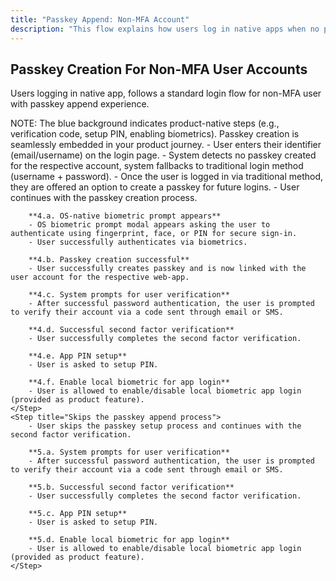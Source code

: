 ```yaml
---
title: "Passkey Append: Non-MFA Account"
description: "This flow explains how users log in native apps when no passkey is set up for a non-MFA account. The process ensures secure access and encourages passwordless adoption by combining traditional login and passkey creation opportunities."
---
```



## Passkey Creation For Non-MFA User Accounts

Users logging in native app, follows a standard login flow for non-MFA user with passkey append experience.

<Tabs>
<Tab title="iOS">
    <ToolingFrame 
        imageURL="/images/authentication-flow/native-app/non-mfa-append-ios-native.png"
        caption="Native: iOS passkey append, non-MFA accounts"
        imageName="non-mfa-append-ios-native.png"
    />
</Tab>

  <Tab title="Android">
    <ToolingFrame 
        imageURL="/images/authentication-flow/native-app/non-mfa-append-android-native.png"
        caption="Native: Android passkey append, non-MFA accounts"
        imageName="non-mfa-append-android-native.png"
    />
  </Tab>
</Tabs>

<Info>
    NOTE: The blue background indicates product-native steps (e.g., verification
    code, setup PIN, enabling biometrics). Passkey creation is seamlessly
    embedded in your product journey.
</Info>
<Steps>
    <Step title="Login when user has no passkeys">
        - User enters their identifier (email/username) on the login page.
    </Step>
    <Step title="Fallback to traditional login method">
        - System detects no passkey created for the respective account, system fallbacks to traditional login method (username + password).
    </Step>
    <Step title="Passkey append process initiates">
        - Once the user is logged in via traditional method, they are offered an option to create a passkey for future logins.
    </Step>
    <Step title="Passkey append process continues">
        - User continues with the passkey creation process.

        **4.a. OS-native biometric prompt appears**
        - OS biometric prompt modal appears asking the user to authenticate using fingerprint, face, or PIN for secure sign-in.
        - User successfully authenticates via biometrics.

        **4.b. Passkey creation successful**
        - User successfully creates passkey and is now linked with the user account for the respective web-app.

        **4.c. System prompts for user verification**
        - After successful password authentication, the user is prompted to verify their account via a code sent through email or SMS.

        **4.d. Successful second factor verification**
        - User successfully completes the second factor verification.

        **4.e. App PIN setup**
        - User is asked to setup PIN.

        **4.f. Enable local biometric for app login**
        - User is allowed to enable/disable local biometric app login (provided as product feature).
    </Step>
    <Step title="Skips the passkey append process">
        - User skips the passkey setup process and continues with the second factor verification.

        **5.a. System prompts for user verification**
        - After successful password authentication, the user is prompted to verify their account via a code sent through email or SMS.

        **5.b. Successful second factor verification**
        - User successfully completes the second factor verification.

        **5.c. App PIN setup**
        - User is asked to setup PIN.

        **5.d. Enable local biometric for app login**
        - User is allowed to enable/disable local biometric app login (provided as product feature).
    </Step>

</Steps>
